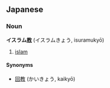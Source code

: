 ==Japanese==
===Noun===
'''イスラム[[教]]''' (イスラムきょう, isuramukyō)

# [[islam]]

====Synonyms====
*[[回教]] (かいきょう, kaikyō)